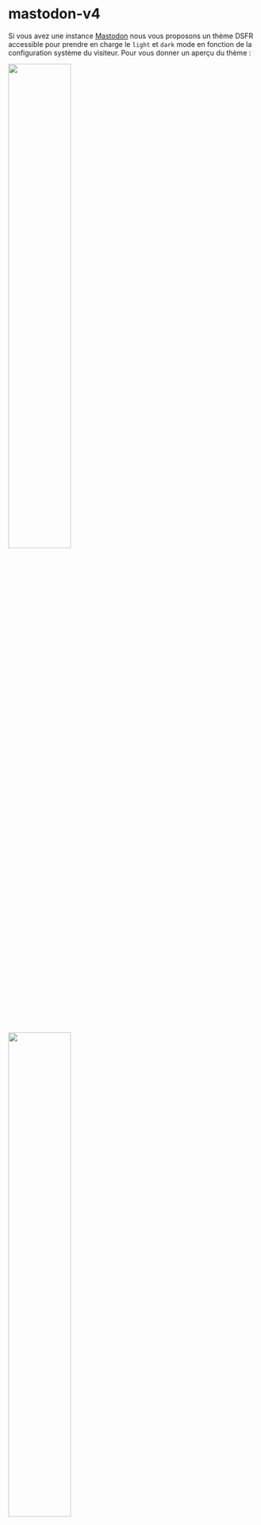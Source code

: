 

<Meta title="dsfr-connect/Utilisation/mastodon-v4" />

# mastodon-v4

Si vous avez une instance [Mastodon](https://github.com/mastodon/mastodon) nous vous proposons un thème DSFR accessible pour prendre en charge le `light` et `dark` mode en fonction de la configuration système du visiteur. Pour vous donner un aperçu du thème :

<p float="left">
  <img src={homePreview} width="50%" />
  <img src={darkHomePreview} width="50%" />
</p>

<p float="left">
  <img src={adminPreview} width="50%" />
  <img src={darkAdminPreview} width="50%" />
</p>

**Mastodon ne propose pas de manière simple d'installer un thème avec les polices associées... Donc nous allons vous décrire ci-dessous 2 méthodes possibles.**

## Prérequis communs

Comme indiqué dans [les prérequis généraux](/?path=/docs/dsfr-connect-prérequis--docs) il peut être bon de mettre les assets d'un thème sur "votre propre serveur". En l'occurence du fait de la génération particulière du thème Mastodon, vous êtes obligés de le faire car sinon les polices officielles du DSFR ne seront pas chargées.

Pour commencer, Si vous ne les avez pas déjà téléchargez les polices [sur le site du DSFR](https://www.systeme-de-design.gouv.fr/elements-d-interface/fondamentaux-de-l-identite-de-l-etat/typographie/).

Ensuite, allez sur l'instance Mastodon et créez le dossier `/public/assets/fonts/` pour y mettre toutes les polices. Vous devriez avoir au final :

```
/public/assets/fonts/Marianne-Bold_Italic.woff
/public/assets/fonts/Marianne-Bold_Italic.woff2
/public/assets/fonts/Marianne-Bold.woff
/public/assets/fonts/Marianne-Bold.woff2
/public/assets/fonts/Marianne-Light_Italic.woff
/public/assets/fonts/Marianne-Light_Italic.woff2
/public/assets/fonts/Marianne-Light.woff
/public/assets/fonts/Marianne-Light.woff2
/public/assets/fonts/Marianne-Medium_Italic.woff
/public/assets/fonts/Marianne-Medium_Italic.woff2
/public/assets/fonts/Marianne-Medium.woff
/public/assets/fonts/Marianne-Medium.woff2
/public/assets/fonts/Marianne-Regular_Italic.woff
/public/assets/fonts/Marianne-Regular_Italic.woff2
/public/assets/fonts/Marianne-Regular.woff
/public/assets/fonts/Marianne-Regular.woff2
/public/assets/fonts/Spectral-ExtraBold.woff
/public/assets/fonts/Spectral-ExtraBold.woff2
/public/assets/fonts/Spectral-Regular.woff
/public/assets/fonts/Spectral-Regular.woff2
```

## Méthodes d'installation du thème

### Installation avec les privilèges administrateur **(recommandée)**

_Par "privilèges administrateur" nous voulons dire que vous êtes en mesure d'accéder aux fichiers de votre instance Mastodon et d'y exécuter des commandes._

Téléchargez le fichier https://unpkg.com/dsfr-connect@latest/dist/mastodon-v4/index.css puis renommez-le en `dsfr.css` pour le mettre dans votre instance Mastodon à l'emplacement suivant :
`/app/javascript/styles/dsfr.css`

Ensuite il faut dire à votre instance Mastodon d'indexer ce nouveau thème. Allez dans le fichier `/config/theme.yml` et ajoutez la dernière ligne pour avoir le contenu du fichier similaire à :

```yaml
default: styles/application.scss
contrast: styles/contrast.scss
mastodon-light: styles/mastodon-light.scss
dsfr: styles/dsfr.css
```

_À noter qu'une fois configuré entièrement vous pourriez a priori supprimer `default`, `contrast` et `mastodon-light` mais cela enlèvera la possibilité aux utilisateurs de changer de thème s'ils sont plus à l'aise avec un autre. Et cela pourrait vous causer problème si vous faites une erreur de configuration du thème DSFR._

Maintenant il faut recompiler les assets Mastodon pour que l'indexation se fasse :
`RAILS_ENV=production OTP_SECRET=precompile_placeholder SECRET_KEY_BASE=precompile_placeholder bundle exec rails assets:precompile`

La dernière étape est d'appliquer ce thème à tous les utilisateurs du site. Allez dans `Préférences > Administration > Paramètres serveur > Apparence` (ou directement via https://mon-instance-mastodon-xxxxx.com/admin/settings/appearance) puis configurer `Thème du site` sur la valeur `dsfr`.

_Si votre instance ne liste pas le thème nommé `dsfr`, n'hésitez pas à redémarrer l'instance comme vous le faites d'habitude (cela varie en fonction de votre installation initiale)._

### Installation sans privilège **(déconseillée)**

Si vous n'avez pas la possibilité d'exécuter des commandes sur instance Mastodon, il est toujours possible de s'approcher d'une configuration complète en configurant un style CSS via l'interface. Mais il faut garder à l'esprit que c'est comme faire un "patch" par-dessus le thème actuel :

- Il peut y avoir des conflits de style avec le thème utilisé par votre instance Mastodon
- Cela peut diminuer les performances et temps de chargement comparé à l'autre méthode

Tout d'abord allez dans `Préférences > Administration > Paramètres serveur > Apparence` (ou directement via https://mon-instance-mastodon-xxxxx.com/admin/settings/appearance), puis :

1. Veuillez à configurer le thème par défaut sur `Mastodon (Dark)` _(le thème DSFR est basé sur celui-ci, donc en "patchant" celui-ci nous évitons de potentiels conflits avec le style des autres thèmes)_
2. Dans le champ `CSS personnalisé` veuillez y copier-coller le contenu du fichier https://unpkg.com/dsfr-connect@latest/dist/mastodon-v4/index.css
